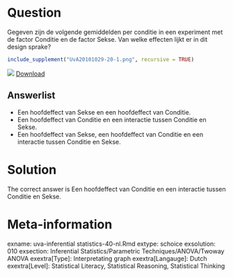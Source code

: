Question
========

Gegeven zijn de volgende gemiddelden per conditie in een experiment met de factor Conditie en de factor Sekse. Van welke effecten lijkt er in dit design sprake? 

```r
include_supplement("UvA20101029-20-1.png", recursive = TRUE)
```
![](UvA20101029-20-1.png )
[Download](UvA20101029-20-1.png)

Answerlist
----------
* Een hoofdeffect van Sekse en een hoofdeffect van Conditie.
* Een hoofdeffect van Conditie en een interactie tussen Conditie en Sekse.
* Een hoofdeffect van Sekse, een hoofdeffect van Conditie en een interactie tussen Conditie en Sekse.

Solution
========

The correct answer is  Een hoofdeffect van Conditie en een interactie tussen Conditie en Sekse. 

Meta-information
================
exname: uva-inferential statistics-40-nl.Rmd 
extype: schoice 
exsolution: 010 
exsection: Inferential Statistics/Parametric Techniques/ANOVA/Twoway ANOVA
exextra[Type]: Interpretating graph
exextra[Langauge]: Dutch 
exextra[Level]: Statistical Literacy, Statistical Reasoning, Statistical Thinking 
